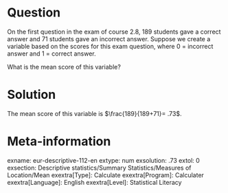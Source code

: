 Question
========
On the first question in the exam of course 2.8, 189 students gave a correct answer and 71 students gave an incorrect answer. 
Suppose we create a variable based on the scores for this exam question, where 0 = incorrect answer and 1 = correct answer.

What is the mean score of this variable?


Solution
========
The mean score of this variable is $\frac{189}{189+71}= .73$.


Meta-information
================
exname: eur-descriptive-112-en
extype: num
exsolution: .73
extol: 0
exsection: Descriptive statistics/Summary Statistics/Measures of Location/Mean
exextra[Type]: Calculate
exextra[Program]: Calculater
exextra[Language]: English
exextra[Level]: Statistical Literacy